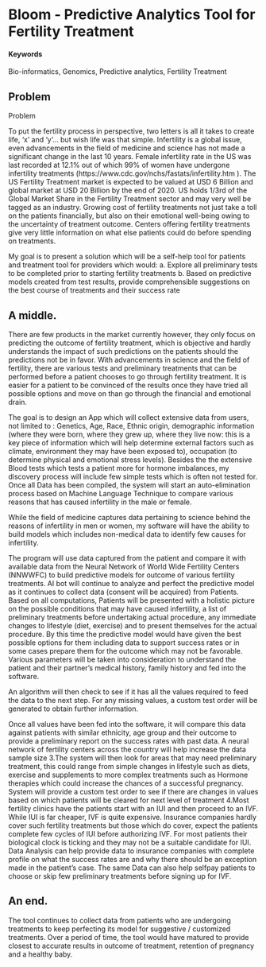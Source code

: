 # Bloom - Predictive Analytics Tool for Fertility Treatment {#Bloom}

#### Keywords {-}

Bio-informatics, Genomics, Predictive analytics, Fertility Treatment

## Problem  

Problem

To put the fertility process in perspective, two letters is all it takes to create life, ‘x’ and ‘y’... but wish life was that simple. Infertility is a global issue, even advancements in the field of medicine and science has not made a significant change in the last 10 years. Female infertility rate in the US was last recorded at 12.1% out of which 99% of women have undergone infertility treatments (https://www.cdc.gov/nchs/fastats/infertility.htm ). The US Fertility Treatment market is expected to be valued at USD 6 Billion and global market at USD 20 Billion by the end of 2020. US holds 1/3rd of the Global Market Share in the Fertility Treatment sector and may very well be tagged as an industry. Growing cost of fertility treatments not just take a toll on the patients financially, but also on their emotional well-being owing to the uncertainty of treatment outcome. Centers offering fertility treatments give very little information on what else patients could do before spending on treatments.

My goal is to present a solution which will be a self-help tool for patients and treatment tool for providers which would:
a.	Explore all preliminary tests to be completed prior to starting fertility treatments
b.	Based on predictive models created from test results, provide comprehensible suggestions on the best course of treatments and their success rate

## A middle.

There are few products in the market currently however, they only focus on predicting the outcome of fertility treatment, which is objective and hardly understands the impact of such predictions on the patients should the predictions not be in favor. With advancements in science and the field of fertility, there are various tests and preliminary treatments that can be performed before a patient chooses to go through fertility treatment. It is easier for a patient to be convinced of the results once they have tried all possible options and move on than go through the financial and emotional drain.

The goal is to design an App which will collect extensive data from users, not limited to : Genetics, Age, Race, Ethnic origin, demographic information (where they were born, where they grew up, where they live now: this is a key piece of information which will help determine external factors such as climate, environment they may have been exposed to), occupation (to determine physical and emotional stress levels). Besides the the extensive Blood tests which tests a patient more for hormone imbalances, my discovery process will include few simple tests which is often not tested for. Once all Data has been compiled, the system will start an auto-elimination process based on Machine Language Technique to compare various reasons that has caused infertility in the male or female.

While the field of medicine captures data pertaining to science behind the reasons of infertility in men or women, my software will have the ability to build models which includes non-medical data to identify few causes for infertility.

The program will use data captured from the patient and compare it with available data from the Neural Network of World Wide Fertility Centers (NNWWFC) to build predictive models for outcome of various fertility treatments. AI bot will continue to analyze and perfect the predictive model as it continues to collect data (consent will be acquired) from Patients. Based on all computations, Patients will be presented with a holistic picture on the possible conditions that may have caused infertility, a list of preliminary treatments before undertaking actual procedure, any immediate changes to lifestyle (diet, exercise) and to present themselves for the actual procedure. By this time the predictive model would have given the best possible options for them including data to support success rates or in some cases prepare them for the outcome which may not be favorable. 
Various parameters will be taken into consideration to understand the patient and their partner’s medical history, family history and fed into the software.

An algorithm will then check to see if it has all the values required to feed the data to the next step. For any missing values, a custom test order will be generated to obtain further information. 

Once all values have been fed into the software, it will compare this data against patients with similar ethnicity, age group and their outcome to provide a preliminary report on the success rates with past data. A neural network of fertility centers across the country will help increase the data sample size 3.The system will then look for areas that may need preliminary treatment, this could range from simple changes in lifestyle such as diets, exercise and supplements to more complex treatments such as Hormone therapies which could increase the chances of a successful pregnancy. System will provide a custom test order to see if there are changes in values based on which patients will be cleared for next level of treatment 4.Most fertility clinics have the patients start with an IUI and then proceed to an IVF. While IUI is far cheaper, IVF is quite expensive. Insurance companies hardly cover such fertility treatments but those which do cover, expect the patients complete few cycles of IUI before authorizing IVF. For most patients their biological clock is ticking and they may not be a suitable candidate for IUI. Data Analysis can help provide data to insurance companies with complete profile on what the success rates are and why there should be an exception made in the patient’s case. The same Data can also help selfpay patients to choose or skip few preliminary treatments before signing up for IVF.

## An end.
The tool continues to collect data from patients who are undergoing treatments to keep perfecting its model for suggestive / customized treatments. Over a period of time, the tool would have matured to provide closest to accurate results in outcome of treatment, retention of pregnancy and a healthy baby.

